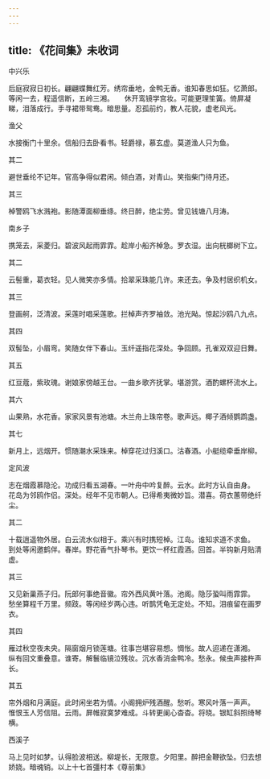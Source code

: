 ```yaml
---
---
---
```

title: 《花间集》未收词
---




中兴乐


后庭寂寂日初长。翩翩蝶舞红芳。绣帘垂地，金鸭无香。谁知春思如狂。忆萧郎。等闲一去，程遥信断，五岭三湘。　　休开鸾镜学宫妆。可能更理笙簧。倚屏凝睇，泪落成行。手寻裙带鸳鸯。暗思量。忍孤前约，教人花貌，虚老风光。





渔父


水接衡门十里余。信船归去卧看书。轻爵禄，慕玄虚。莫道渔人只为鱼。





其二


避世垂纶不记年。官高争得似君闲。倾白酒，对青山。笑指柴门待月还。





其三


棹警鸥飞水溅袍。影随潭面柳垂绦。终日醉，绝尘劳。曾见钱塘八月涛。





南乡子


携笼去，采菱归。碧波风起雨霏霏。趁岸小船齐棹急。罗衣湿。出向桄榔树下立。





其二


云髻重，葛衣轻。见人微笑亦多情。拾翠采珠能几许。来还去。争及村居织机女。





其三


登画舸，泛清波。采莲时唱采莲歌。拦棹声齐罗袖敛。池光飐。惊起沙鸥八九点。





其四


双髻坠，小眉弯。笑随女伴下春山。玉纤遥指花深处。争回顾。孔雀双双迎日舞。





其五


红豆蔻，紫玫瑰。谢娘家傍越王台。一曲乡歌齐抚掌。堪游赏。酒酌螺杯流水上。





其六


山果熟，水花香。家家风景有池塘。木兰舟上珠帘卷。歌声远。椰子酒倾鹦鹉盏。





其七


新月上，远烟开。惯随潮水采珠来。棹穿花过归溪口。沽春酒。小艇缆牵垂岸柳。





定风波


志在烟霞慕隐沦。功成归看五湖春。一叶舟中吟复醉。云水。此时方认自由身。　　花岛为邻鸥作侣。深处。经年不见市朝人。已得希夷微妙旨。潜喜。荷衣蕙带绝纤尘。





其二


十载逍遥物外居。白云流水似相于。乘兴有时携短棹。江岛。谁知求道不求鱼。　　到处等闲邀鹤伴。春岸。野花香气扑琴书。更饮一杯红霞酒。回首。半钩新月贴清虚。





其三


又见新巢燕子归。阮郎何事绝音徽。帘外西风黄叶落。池阁。隐莎蛩叫雨霏霏。　　愁坐算程千万里。频跂。等闲经岁两心违。听鹊凭龟无定处。不知。泪痕留在画罗衣。





其四


雁过秋空夜未央。隔窗烟月锁莲塘。往事岂堪容易想。惆怅。故人迢递在潇湘。　　纵有回文重叠意。谁寄。解鬟临镜泣残妆。沉水香消金鸭冷。愁永。候虫声接杵声长。





其五


帘外烟和月满庭。此时闲坐若为情。小阁拥炉残酒醒。愁听。寒风叶落一声声。　　惟恨玉人芳信阻。云雨。屏帷寂寞梦难成。斗转更阑心杳杳。将晓。银缸斜照绮琴横。





西溪子


马上见时如梦。认得脸波相送。柳堤长，无限意。夕阳里。醉把金鞭欲坠。归去想娇娆。暗魂销。以上十七首彊村本《尊前集》